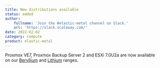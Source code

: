 ```yaml
---
title: New distributions available
status: added
author:
    fullname: 'Join the #elastic-metal channel on Slack.'
    url: 'https://slack.scaleway.com/'
date: 2022-02-02
category: compute
product: elastic-metal
---
```


Proxmox VE7, Proxmox Backup Server 2 and ESXi 7.0U2a are now available on our [Beryllium](https://www.scaleway.com/en/elastic-metal/beryllium/) and [Lithium](https://www.scaleway.com/en/elastic-metal/lithium) ranges.